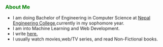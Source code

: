 <AuthorBanner />
<p></p>

<h3 style="color:green">About Me</h3>

- I am doing Bachelor of Engineering in Computer Science at [Nepal Engineering College](http://nec.edu.np/),currently in my sophomore year.
- I am into Machine Learning and Web Development.
- I write [here.](https://rupeshgelal.com.np/posts-and-articles)
- I usually watch movies,web/TV series, and read Non-Fictional books.
<p style='margin-bottom:320px;'></p>







